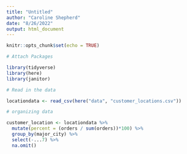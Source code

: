 ```yaml
---
title: "Untitled"
author: "Caroline Shepherd"
date: "8/26/2022"
output: html_document
---
```


```r
knitr::opts_chunk$set(echo = TRUE)
```

```r
# Attach Packages

library(tidyverse)
library(here)
library(janitor)

```

```r
# Read in the data 

locationdata <- read_csv(here("data", "customer_locations.csv")) 
```

```r
# organizing data

customer_location <- locationdata %>% 
  mutate(percent = (orders / sum(orders))*100) %>% 
  group_by(major_city) %>%
  select(-...7) %>% 
  na.omit()

```


